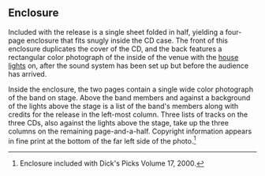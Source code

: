 
== Enclosure ==

Included with the release is a single sheet folded in half, yielding a four-page enclosure that fits snugly inside the CD case. The front of this enclosure duplicates the cover of the CD, and the back features a rectangular color photograph of the inside of the venue with the [[house lights]] on, after the sound system has been set up but before the audience has arrived.

Inside the enclosure, the two pages contain a single wide color photograph of the band on stage.  Above the band members and against a background of the lights above the stage is a list of the band's members along with credits for the release in the left-most column. Three lists of tracks on the three CDs, also against the lights above the stage, take up the three columns on the remaining page-and-a-half. Copyright information appears in fine print at the bottom of the far left side of the photo.<ref>Enclosure included with Dick's Picks Volume 17, 2000.</ref>

